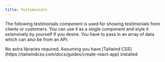 ```yaml
---
title: Testimonials
---
```


The following testimonials component is used for showing testimonials from clients or customers. You can use it as a single component and style it extensively by yourself if you desire. You have to pass in an array of data which can also be from an API.




<Tabs>
  <TabItem label="Install Dependencies">
    No extra libraries required. Assuming you have [Tailwind CSS](https://tailwindcss.com/docs/guides/create-react-app) installed
  </TabItem>
  <TabItem label="Usage"><Code code={testimonialsApp} lang="jsx" title="App.jsx" /></TabItem>
  <TabItem label="Component"><Code code={testimonials} lang="jsx" title="testimonials.jsx" /></TabItem>
</Tabs>